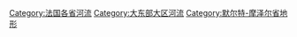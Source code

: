 [[Category:法国各省河流|Category:法国各省河流]]
[[Category:大东部大区河流|Category:大东部大区河流]]
[[Category:默尔特-摩泽尔省地形|Category:默尔特-摩泽尔省地形]]